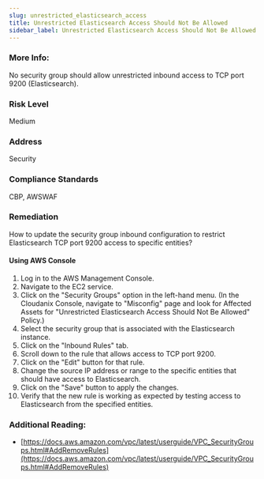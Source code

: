 ```yaml
---
slug: unrestricted_elasticsearch_access
title: Unrestricted Elasticsearch Access Should Not Be Allowed
sidebar_label: Unrestricted Elasticsearch Access Should Not Be Allowed
---
```


### More Info:

No security group should allow unrestricted inbound access to TCP port 9200 (Elasticsearch).

### Risk Level

Medium

### Address

Security

### Compliance Standards

CBP, AWSWAF

### Remediation

How to update the security group inbound configuration to restrict Elasticsearch TCP port 9200 access to specific entities?

#### Using AWS Console

1. Log in to the AWS Management Console.
2. Navigate to the EC2 service.
3. Click on the "Security Groups" option in the left-hand menu.
    (In the Cloudanix Console, navigate to "Misconfig" page and look for Affected Assets for "Unrestricted Elasticsearch Access Should Not Be Allowed" Policy.)
4. Select the security group that is associated with the Elasticsearch instance.
5. Click on the "Inbound Rules" tab.
6. Scroll down to the rule that allows access to TCP port 9200.
7. Click on the "Edit" button for that rule.
8. Change the source IP address or range to the specific entities that should have access to Elasticsearch.
9. Click on the "Save" button to apply the changes.
10. Verify that the new rule is working as expected by testing access to Elasticsearch from the specified entities.

### Additional Reading:

- [https://docs.aws.amazon.com/vpc/latest/userguide/VPC_SecurityGroups.html#AddRemoveRules](https://docs.aws.amazon.com/vpc/latest/userguide/VPC_SecurityGroups.html#AddRemoveRules) 

